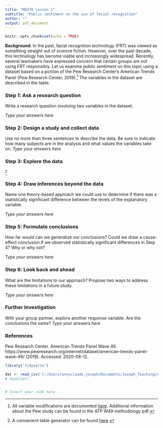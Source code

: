 ---
title: "MA376 Lesson 1"
subtitle: "Public sentiment on the use of facial recognition"
author: ""
output: pdf_document
---

```{r setup, include=FALSE}
knitr::opts_chunk$set(echo = TRUE)
```

**Background:** In the past, facial recognition technology (FRT) was viewed as something straight out of science fiction. However, over the past decade, this technology has become viable and increasingly widespread. Recently, several lawmakers have expressed concern that certain groups are not using FRT responsibly. Let us examine public sentiment on this topic using  a dataset based on a portion of the Pew Research Center's American Trends Panel (Pew Research Center, 2019).^[All variable modifications are documented [here](https://github.com/tooderful/MA376/tree/master/LSN%201). Additional information about the Pew study can be found in the ATP W49 methodology pdf.] The variables in the dataset are described in the table.


\begin{table}[h!]
\begin{tabular}{|l|l|}
\hline
\textbf{Variable} & \textbf{Description} \\ \hline
TrustAdvertisers & Do you trust advertisers to use facial recognition technology responsibly? \\ \hline
TrustTechCompany & Do you trust technology companies to use facial recognition technology responsibly? \\ \hline
TrustPolice & Do you trust law enforcement to use facial recognition technology responsibly? \\ \hline
Education & College Educated \\ \hline
Race & Race \\ \hline
\end{tabular}
\end{table}

### Step 1: Ask a research question
Write a research question involving two variables in the dataset.

*Type your answers here*
\vspace{.5in}

### Step 2:  Design a study and collect data
Use no more than three sentences to describe the data. Be sure to indicate how many subjects are in the analysis and what values the variables take on. 
*Type your answers here*
\vspace{.5in}

### Step 3: Explore the data
\begin{enumerate}
\item[a.] Create a bar graph of the response variable. Describe the plot.

\textit{Type your answers here}
\vspace{.5in}

\item[b.] Create a contingency table and mosaic plot to summarize the response and explanatory variables. Does the plot suggest an association exists? Explain. 

\textit{Type your answers here}
\vspace{.5in}

\item[c.] Identify a potential confounding variable and explain how it may be confounding in this study. 

\textit{Type your answers here}
\vspace{.5in}

\item[d.] Create another mosaic plot that includes the third variable. Does the plot suggest that the third variable is confounding? Explain.

\textit{Type your answers here}
\vspace{.5in}

\item[e.] Construct the Sources of Variation Diagram:
\end{enumerate}
\textit{Type your answers here}^[A convenient table generator can be found  [here](https://www.tablesgenerator.com/latex_tables).]




\vspace{.5in}
### Step 4: Draw inferences beyond the data
Name one theory-based approach we could use to determine if there was a statistically significant difference between the levels of the explanatory variable.

*Type your answers here*
\vspace{.5in}

### Step 5: Formulate conclusions
How far would can we generalize our conclusions? Could we draw a cause-effect conclusion if we observed statistically significant differences in Step 4? Why or why not?

*Type your answers here*
\vspace{.5in}

### Step 6: Look back and ahead
What are the limitations to our approach? Propose two ways to address these limitations in a future study.

*Type your answers here*
\vspace{.5in}

### Further Investigation
With your group partner, explore another response variable. Are the conclusions the same?
*Type your answers here*

\newpage
### References
Pew Research Center. American Trends Panel Wave 49. https://www.pewresearch.org/internet/dataset/american-trends-panel-wave-49/ (2019). Accessed: 2020-08-12.
 
\newpage
```{r, message=FALSE, warning=FALSE}
library('tidyverse')

dat <- read_csv('C:/Users/annyclaude.joseph/Documents/Joseph_Teaching/AY21-1/MA376/Lectures/American Trends Panel/W49_Jun19/Wave49.csv')
# head(dat)


# Insert your code here
``` 


